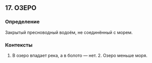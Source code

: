 ## 17. ОЗЕРО
### Определение
Закрытый пресноводный водоём, не соединённый с морем.

### Контексты
1. В озеро впадает река, а в болото — нет. 2. Озеро меньше моря.

